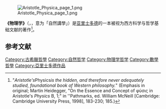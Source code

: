 {{about|亚里士多德的著作|其物理学思想以及与现代物理学的比较|亚里士多德物理学}}
{{亚里士多德著作}}
[[File:Aristotle_Physica_page_1.png|thumb]]

'''《物理学》'''（{{lang-el|Φυσικὴ ἀκρόασις}}，{{lang-la|''Physica''}}，意为「自然講學」）是[[亚里士多德|亚里士多德]]的一本被视为西方科学与哲学基础文献的著作<ref>"''Aristotle's ''Physics'' is the hidden, and therefore never adequately studied, foundational book of Western philosophy.''" (Emphasis in original; Martin Heidegger, "On the Essence and Concept of φὐσις in Aristotle's ''Physics'' Β, 1;" in ''Pathmarks, ed. William McNeill [Cambridge: Cambridge University Press, 1998], 183-230; 185.)</ref>。

==参考文献==
{{reflist}}

{{Authority control}}
[[Category:古希臘哲學|Category:古希臘哲學]]
[[Category:自然哲学|Category:自然哲学]]
[[Category:物理学哲学|Category:物理学哲学]]
[[Category:數學哲學|Category:數學哲學]]
[[Category:亞里士多德作品|Category:亞里士多德作品]]